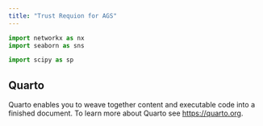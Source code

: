 ```yaml
---
title: "Trust Requion for AGS"
---
```


```python
import networkx as nx
import seaborn as sns

import scipy as sp
```

## Quarto

Quarto enables you to weave together content and executable code into a finished document. To learn more about Quarto see <https://quarto.org>.
